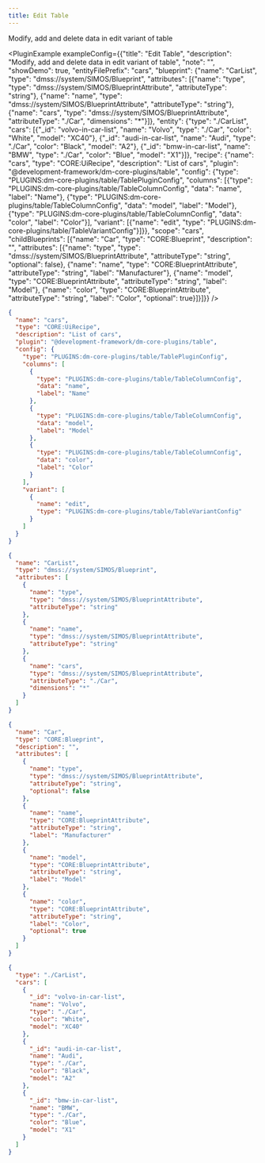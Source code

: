 ```yaml
---
title: Edit Table
---
```



Modify, add and delete data in edit variant of table

<PluginExample exampleConfig={{"title": "Edit Table", "description": "Modify, add and delete data in edit variant of table", "note": "", "showDemo": true, "entityFilePrefix": "cars", "blueprint": {"name": "CarList", "type": "dmss://system/SIMOS/Blueprint", "attributes": [{"name": "type", "type": "dmss://system/SIMOS/BlueprintAttribute", "attributeType": "string"}, {"name": "name", "type": "dmss://system/SIMOS/BlueprintAttribute", "attributeType": "string"}, {"name": "cars", "type": "dmss://system/SIMOS/BlueprintAttribute", "attributeType": "./Car", "dimensions": "*"}]}, "entity": {"type": "./CarList", "cars": [{"_id": "volvo-in-car-list", "name": "Volvo", "type": "./Car", "color": "White", "model": "XC40"}, {"_id": "audi-in-car-list", "name": "Audi", "type": "./Car", "color": "Black", "model": "A2"}, {"_id": "bmw-in-car-list", "name": "BMW", "type": "./Car", "color": "Blue", "model": "X1"}]}, "recipe": {"name": "cars", "type": "CORE:UiRecipe", "description": "List of cars", "plugin": "@development-framework/dm-core-plugins/table", "config": {"type": "PLUGINS:dm-core-plugins/table/TablePluginConfig", "columns": [{"type": "PLUGINS:dm-core-plugins/table/TableColumnConfig", "data": "name", "label": "Name"}, {"type": "PLUGINS:dm-core-plugins/table/TableColumnConfig", "data": "model", "label": "Model"}, {"type": "PLUGINS:dm-core-plugins/table/TableColumnConfig", "data": "color", "label": "Color"}], "variant": [{"name": "edit", "type": "PLUGINS:dm-core-plugins/table/TableVariantConfig"}]}}, "scope": "cars", "childBlueprints": [{"name": "Car", "type": "CORE:Blueprint", "description": "", "attributes": [{"name": "type", "type": "dmss://system/SIMOS/BlueprintAttribute", "attributeType": "string", "optional": false}, {"name": "name", "type": "CORE:BlueprintAttribute", "attributeType": "string", "label": "Manufacturer"}, {"name": "model", "type": "CORE:BlueprintAttribute", "attributeType": "string", "label": "Model"}, {"name": "color", "type": "CORE:BlueprintAttribute", "attributeType": "string", "label": "Color", "optional": true}]}]}} />


```json title="cars.recipe.json" 
{
  "name": "cars",
  "type": "CORE:UiRecipe",
  "description": "List of cars",
  "plugin": "@development-framework/dm-core-plugins/table",
  "config": {
    "type": "PLUGINS:dm-core-plugins/table/TablePluginConfig",
    "columns": [
      {
        "type": "PLUGINS:dm-core-plugins/table/TableColumnConfig",
        "data": "name",
        "label": "Name"
      },
      {
        "type": "PLUGINS:dm-core-plugins/table/TableColumnConfig",
        "data": "model",
        "label": "Model"
      },
      {
        "type": "PLUGINS:dm-core-plugins/table/TableColumnConfig",
        "data": "color",
        "label": "Color"
      }
    ],
    "variant": [
      {
        "name": "edit",
        "type": "PLUGINS:dm-core-plugins/table/TableVariantConfig"
      }
    ]
  }
} 
```
```json title="CarList.blueprint.json" 
{
  "name": "CarList",
  "type": "dmss://system/SIMOS/Blueprint",
  "attributes": [
    {
      "name": "type",
      "type": "dmss://system/SIMOS/BlueprintAttribute",
      "attributeType": "string"
    },
    {
      "name": "name",
      "type": "dmss://system/SIMOS/BlueprintAttribute",
      "attributeType": "string"
    },
    {
      "name": "cars",
      "type": "dmss://system/SIMOS/BlueprintAttribute",
      "attributeType": "./Car",
      "dimensions": "*"
    }
  ]
} 
```
```json title="Car.blueprint.json" 
{
  "name": "Car",
  "type": "CORE:Blueprint",
  "description": "",
  "attributes": [
    {
      "name": "type",
      "type": "dmss://system/SIMOS/BlueprintAttribute",
      "attributeType": "string",
      "optional": false
    },
    {
      "name": "name",
      "type": "CORE:BlueprintAttribute",
      "attributeType": "string",
      "label": "Manufacturer"
    },
    {
      "name": "model",
      "type": "CORE:BlueprintAttribute",
      "attributeType": "string",
      "label": "Model"
    },
    {
      "name": "color",
      "type": "CORE:BlueprintAttribute",
      "attributeType": "string",
      "label": "Color",
      "optional": true
    }
  ]
} 
```
```json title="cars.entity.json" 
{
  "type": "./CarList",
  "cars": [
    {
      "_id": "volvo-in-car-list",
      "name": "Volvo",
      "type": "./Car",
      "color": "White",
      "model": "XC40"
    },
    {
      "_id": "audi-in-car-list",
      "name": "Audi",
      "type": "./Car",
      "color": "Black",
      "model": "A2"
    },
    {
      "_id": "bmw-in-car-list",
      "name": "BMW",
      "type": "./Car",
      "color": "Blue",
      "model": "X1"
    }
  ]
} 
```

